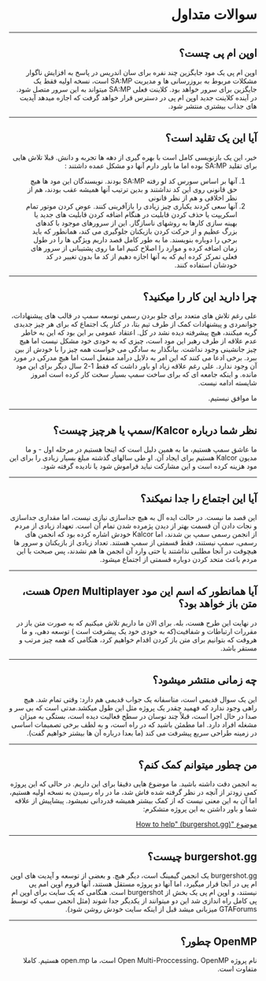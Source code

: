 <div dir="rtl" style={{ textAlign: "right" }}>

# سوالات متداول

<hr />

## اوپن ام پی چست؟

اوپن ام پی یک مود جایگزین چند نفره برای سان اندریس در پاسخ به افزایش ناگوار مشکلات مربوط به بروزرسانی ها و مدیریت SA:MP است، نسخه اولیه فقط یک جایگزین برای سرور خواهد بود. کلاینت فعلی SA:MP میتواند به این سرور متصل شود. در آینده کلاینت جدید اوپن ام پی در دسترس قرار خواهد گرفت که اجازه میدهد آپدیت های جذاب بیشتری منتشر شود.

<hr />

## آیا این یک تقلید است؟

خیر، این یک بازنویسی کامل است با بهره گیری از دهه ها تجربه و دانش. قبلا تلاش هایی برای تقلید SA:MP بوده اما ما باور دارم آنها دو مشکل عمده داشتند :

1. آنها بر اساس سورس کد لو رفته SA:MP بودند. نویسندگان این مود ها هیچ حق قانونی روی این کد نداشتند و بدین ترتیب آنها همیشه عقب بودند، هم از نظر اخلاقی و هم از نظر قانونی
2. آنها سعی کردند یکباری چیز زیادی را بازآفرینی کنند. عوض کردن موتور تمام اسکریپت یا حذف کردن قابلیت در هنگام اضافه کردن قابلیت های جدید یا بهینه سازی کارها به روشهای ناسازگار. این از سرورهای موجود با کدهای بزرگ عظیم و از حرکت کردن بازیکنان جلوگیری می کند، همانطور که باید برخی را دوباره بنویسند. ما به طور کامل قصد داریم ویژگی ها را در طول زمان اضافه کرده و موارد را اصلاح کنیم اما ما روی پشتیبانی از سرور های فعلی تمرکز کرده ایم که به آنها اجازه دهیم از کد ما بدون تغییر در کد خودشان استفاده کنند.

<hr />

## چرا دارید این کار را میکنید؟
علی رغم تلاش های متعدد برای جلو بردن رسمی توسعه سمپ در قالب های پیشنهادات، جوانمردی و پیشنهادات کمک از طرف تیم بتا، در کنار یک اجتماع که برای هر چیز جدیدی گریه میکنند، هیچ پیشرفته دیده نشد در کل. اعتقاد عمومی بر این بود که این به خاطر عدم علاقه از طرف رهبر این مود است، چیزی که به خودی خود مشکل نیست اما هیچ چیز جانشینی وجود نداشت. بیانگذار به سادگی می خواست همه چیز را با خودش از بین ببرد. برخی ادعا می کنند که این امر به دلایل درآمد منفعل است اما هیچ مدرکی در مورد آن وجود ندارد. علی رغم علاقه زیاد او باور داشت که فقط 1-2 سال دیگر برای این مود مانده. و اینکه جامعه ای که برای ساخت سمپ بسیار سخت کار کرده است امروز شایسته ادامه نیست. 

ما موافق نیستیم. 

<hr />

## نظر شما درباره Kalcor/سمپ یا هرچیز چیست؟

ما عاشق سمپ هستیم، ما به همین دلیل است که اینجا هستیم در مرحله اول - و ما مدیون Kalcor هستیم برای ایجاد آن. او طی سالهای گذشته مبلغ بسیار زیادی را برای این مود هزینه کرده است و این مشارکت نباید فراموش شود یا نادیده گرفته شود.

<hr />

## آیا این اجتماع  را جدا نمیکند؟

این قصد ما نیست. در حالت ایده آل به هیچ جداسازی نیازی نیست، اما مقداری جداسازی و نجات دادن آن قسمت بهتر از دیدن پژمرده شدن تمام آن است. تعهداد زیادی از مردم از انجمن رسمی سمپ بن شدند، اما Kalcor خودش اشاره کرده بود که انجمن های رسمی، سمپ نیستند، فقط قسمتی از سمپ هستند. تعداد زیادی از بازیکنان و سرور ها هیچوقت در آنجا مطلبی نذاشتند یا حتی وارد آن انجمن ها هم نشدند، پس صبحت با این مردم باعث متحد کردن دوباره قسمتی از اجتماع میشود.

<hr />

## آیا همانطور که اسم این مود _Open_ Multiplayer هست، متن باز خواهد بود؟

در نهایت این طرح هست، بله. برای الان ما داریم تلاش میکنیم که به صورت متن باز در مقررات ارتباطات و شفافیت(که به خودی خود یک پیشرفت است ) توسعه دهی، و ما هروقت که بتوانیم برای متن باز کردن اقدام خواهیم کرد، هنگامی که همه چیز مرتب و مستقر باشد. 
<hr />

## چه زمانی منتشر میشود؟

این یک سوال قدیمی است، متاسفانه یک جواب قدیمی هم دارد: وقتی تمام شد. هیچ راهی وجود ندارد که فهمید چقدر یک پروژه مثل این طول میکشد.مدتی است که بی سر و صدا در حال اجرا است، قبلاً چند نوسان در سطح فعالیت دیده است، بستگی به میزان مشغله افراد دارد. اما مطمئن باشید که در راه است، و به لطف برخی تصمیمات اساسی در زمینه طراحی سریع پیشرفت می کند (ما بعدا درباره آن ها بیشتر خواهیم گفت).

<hr />

## من چطور میتوانم کمک کنم؟

به انجمن دقت داشته باشید. ما موضوع هایی دقیقا برای این داریم. در حالی که این پروژه کمی زودتر از آنچه در نظر گرفته شده فاش شد، ما در راه رسیدن به نسخه اولیه هستیم، اما آن به این معنی نیست که از کمک بیشتر همیشه قدردانی نمیشود. پیشاپیش از علاقه شما و باور داشتن به این پروژه متشکرم:

[موضوع "How to help" (burgershot.gg)](https://forum.open.mp/showthread.php?tid=99)

<hr />

## burgershot.gg چیست؟

burgershot.gg یک انجمن گیمینگ است، دیگر هیچ. و بعضی از توسعه و آپدیت های اوپن ام پی در آنجا قرار میگیرد، اما آنها دو پروژه مستقل هستند، آنها فروم اوپن امم پی نیستند، و اوپن ام پی یک بخش از burgershot است. هنگامی که یک سایت برای اوپن ام پی کامل راه اندازی شد این دو میتوانند از یکدیگر جدا شوند (مثل انجمن سمپ که توسط GTAForums میزبانی میشد قبل از اینکه سایت خودش روشن شود).

<hr />

## OpenMP چطور؟
نام پروژه Open Multi-Proccessing، OpenMP است، ما open.mp هستیم. کاملا متفاوت است.

</div>
